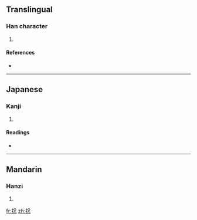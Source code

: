 {{also|總}}
==Translingual==

===Han character===
{{Han char|rn=64|rad=手|as=08|sn=11|four=|canj=手金戈心 (QCIP)}}

# {{defn|Han|sort=手08}}

====References====
* {{Han ref|kx=0435.200|dkj=12212|dj=0785.040|hdz=31902.020|uh=6374|ud=25460}}

----

==Japanese==

===Kanji===
{{ja-kanji|grade=|rs=手08}}

# {{defn|Japanese|sort=手08}}

====Readings====
* {{ja-readings|on=[[ふん]] (fun), [[そう]] (sō)|kun=}}

----

==Mandarin==

===Hanzi===
{{cmn-hanzi|pin=[[zǒng]] ([[zong3]])|wg=tsung<sup>3</sup>}}

# {{defn|Mandarin|sort=手08}}

[[fr:捴]]
[[zh:捴]]